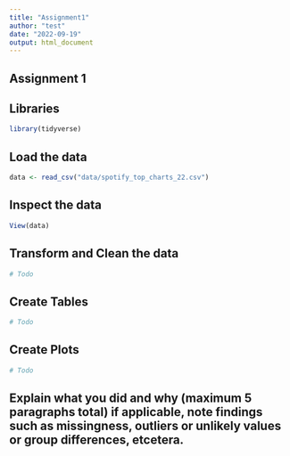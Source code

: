 ```yaml
---
title: "Assignment1"
author: "test"
date: "2022-09-19"
output: html_document
---
```


## Assignment 1

## Libraries
```r
library(tidyverse)
```

## Load the data
```r
data <- read_csv("data/spotify_top_charts_22.csv")
```

## Inspect the data
```r
View(data)
```

## Transform and Clean the data
```r
# Todo
```

## Create Tables
```r
# Todo
```

## Create Plots
```r
# Todo
```

## Explain what you did and why (maximum 5 paragraphs total) if applicable, note findings such as missingness, outliers or unlikely values or group differences, etcetera.

